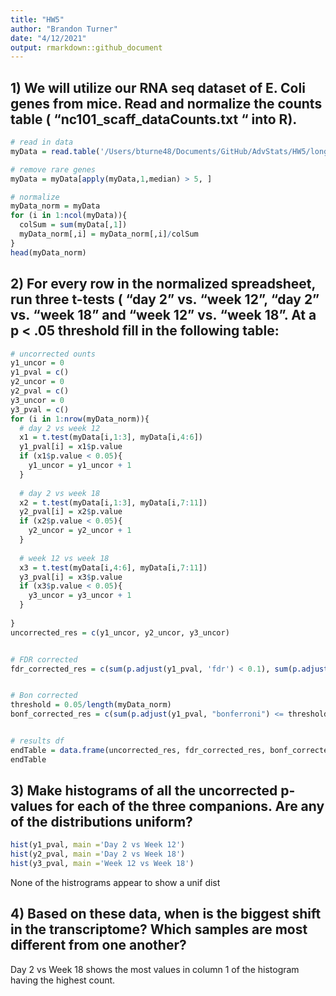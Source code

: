 ```yaml
---
title: "HW5"
author: "Brandon Turner"
date: "4/12/2021"
output: rmarkdown::github_document
---
```


## 1)	We will utilize our RNA seq dataset of E. Coli genes from mice.  Read and normalize the counts table ( “nc101_scaff_dataCounts.txt “ into R).

```r
# read in data
myData = read.table('/Users/bturne48/Documents/GitHub/AdvStats/HW5/longitdunalRNASeqData/nc101_scaff_dataCounts.txt', header = T, row.names = 1, sep ='\t', colClasses = c('character', rep('numeric', 11)))

# remove rare genes
myData = myData[apply(myData,1,median) > 5, ]

# normalize
myData_norm = myData
for (i in 1:ncol(myData)){
  colSum = sum(myData[,1])
  myData_norm[,i] = myData_norm[,i]/colSum
}
head(myData_norm)

```

## 2)	For every row in the normalized spreadsheet, run three t-tests ( “day 2” vs. “week 12”, “day 2” vs. “week 18” and “week 12” vs. “week 18”.  At a p < .05 threshold fill in the following table:

```r
# uncorrected ounts
y1_uncor = 0
y1_pval = c()
y2_uncor = 0
y2_pval = c()
y3_uncor = 0
y3_pval = c()
for (i in 1:nrow(myData_norm)){
  # day 2 vs week 12
  x1 = t.test(myData[i,1:3], myData[i,4:6])
  y1_pval[i] = x1$p.value
  if (x1$p.value < 0.05){
    y1_uncor = y1_uncor + 1
  }
  
  # day 2 vs week 18
  x2 = t.test(myData[i,1:3], myData[i,7:11])
  y2_pval[i] = x2$p.value
  if (x2$p.value < 0.05){
    y2_uncor = y2_uncor + 1
  }
  
  # week 12 vs week 18
  x3 = t.test(myData[i,4:6], myData[i,7:11])
  y3_pval[i] = x3$p.value
  if (x3$p.value < 0.05){
    y3_uncor = y3_uncor + 1
  }
  
}
uncorrected_res = c(y1_uncor, y2_uncor, y3_uncor)


# FDR corrected
fdr_corrected_res = c(sum(p.adjust(y1_pval, 'fdr') < 0.1), sum(p.adjust(y2_pval, 'fdr') < 0.1), sum(p.adjust(y3_pval, 'fdr') < 0.1))


# Bon corrected
threshold = 0.05/length(myData_norm)
bonf_corrected_res = c(sum(p.adjust(y1_pval, "bonferroni") <= threshold), sum(p.adjust(y2_pval, "bonferroni") <= threshold), sum(p.adjust(y3_pval, "bonferroni") <= threshold))


# results df 
endTable = data.frame(uncorrected_res, fdr_corrected_res, bonf_corrected_res)
endTable
```

## 3)	Make histograms of all the uncorrected p-values for each of the three companions.  Are any of the distributions uniform?

```r
hist(y1_pval, main ='Day 2 vs Week 12')
hist(y2_pval, main ='Day 2 vs Week 18')
hist(y3_pval, main ='Week 12 vs Week 18')
```

None of the histrograms appear to show a unif dist

## 4) Based on these data, when is the biggest shift in the transcriptome?  Which samples are most different from one another?

Day 2 vs Week 18 shows the most values in column 1 of the histogram having the highest count. 